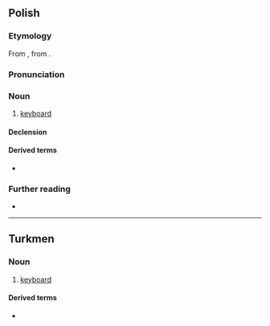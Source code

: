 ==Polish==

===Etymology===
From {{bor|pl|de|Klaviatur}}, from {{der|pl|la|clāvis}}.

===Pronunciation===
{{pl-p|a=Pl-klawiatura.ogg}}

===Noun===
{{pl-noun|f}}

# {{lb|pl|computing}} [[keyboard]]

====Declension====
{{pl-decl-noun
|klawiatura|klawiatury
|klawiatury|klawiatur
|klawiaturze|klawiaturom
|klawiaturę|klawiatury
|klawiaturą|klawiaturami
|klawiaturze|klawiaturach
|klawiaturo|klawiatury
}}

====Derived terms====
* {{q|adjective}} {{l|pl|klawiaturowy}}

===Further reading===
* {{R:PWN}}

----

==Turkmen==

===Noun===
{{tk-noun}}

# [[keyboard]]

====Derived terms====
* {{l|tk|klawiaturanyň ýerleşişi}}